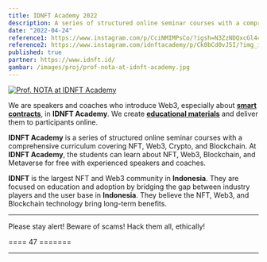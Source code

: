 ```yaml
---
title: IDNFT Academy 2022
description: A series of structured online seminar courses with a comprehensive curriculum covering NFT, Web3, Crypto, and Blockchain.
date: "2022-04-24"
reference1: https://www.instagram.com/p/CciNMIMPsCo/?igsh=N3ZzNDQxcGl4cW80&img_index=1
reference2: https://www.instagram.com/idnftacademy/p/Ck0bCd0vJ5I/?img_index=1
published: true
partner: https://www.idnft.id/
gambar: /images/proj/prof-nota-at-idnft-academy.jpg
---
```


[![Prof. NOTA at IDNFT Academy](/images/proj/prof-nota-at-idnft-academy.jpg)](/images/proj/prof-nota-at-idnft-academy.jpg "Prof. NOTA at IDNFT Academy")

We are speakers and coaches who introduce Web3, especially about [**smart contracts**](https://iqraa.straight-line.org/tutor-x-educator/v/tutor-01-blockchain-fundamental/bagian-2/smart-contract "What is a smart contract?"), in **IDNFT Academy**. We create [**educational materials**](https://iqraa.straight-line.org/tutor-x-educator/ "Web3 Educational Materials Collection") and deliver them to participants online.

**IDNFT Academy** is a series of structured online seminar courses with a comprehensive curriculum covering NFT, Web3, Crypto, and Blockchain. At **IDNFT Academy**, the students can learn about NFT, Web3, Blockchain, and Metaverse for free with experienced speakers and coaches.

**IDNFT** is the largest NFT and Web3 community in **Indonesia**. They are focused on education and adoption by bridging the gap between industry players and the user base in **Indonesia**. They believe the NFT, Web3, and Blockchain technology bring long-term benefits.

---

Please stay alert! Beware of scams! Hack them all, ethically!

==== 47 =======

---
